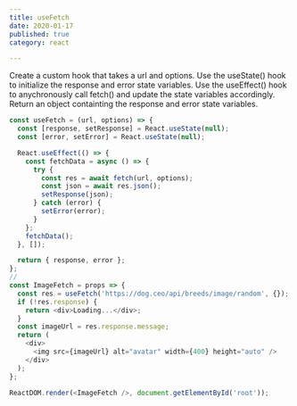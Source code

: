 ```yaml
---
title: useFetch
date: 2020-01-17
published: true
category: react

---
```

Create a custom hook that takes a url and options.
Use the useState() hook to initialize the response and error state variables.
Use the useEffect() hook to anychronously call fetch() and update the state variables accordingly.
Return an object containting the response and error state variables.

```js
const useFetch = (url, options) => {
  const [response, setResponse] = React.useState(null);
  const [error, setError] = React.useState(null);

  React.useEffect(() => {
    const fetchData = async () => {
      try {
        const res = await fetch(url, options);
        const json = await res.json();
        setResponse(json);
      } catch (error) {
        setError(error);
      }
    };
    fetchData();
  }, []);

  return { response, error };
};
//
const ImageFetch = props => {
  const res = useFetch('https://dog.ceo/api/breeds/image/random', {});
  if (!res.response) {
    return <div>Loading...</div>;
  }
  const imageUrl = res.response.message;
  return (
    <div>
      <img src={imageUrl} alt="avatar" width={400} height="auto" />
    </div>
  );
};

ReactDOM.render(<ImageFetch />, document.getElementById('root'));

```